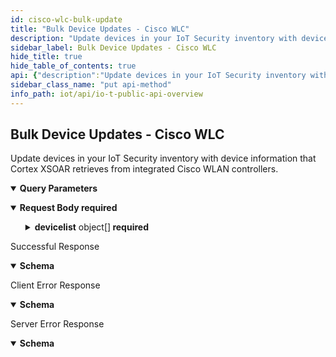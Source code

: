 ```yaml
---
id: cisco-wlc-bulk-update
title: "Bulk Device Updates - Cisco WLC"
description: "Update devices in your IoT Security inventory with device information that Cortex XSOAR retrieves from integrated Cisco WLAN controllers."
sidebar_label: Bulk Device Updates - Cisco WLC
hide_title: true
hide_table_of_contents: true
api: {"description":"Update devices in your IoT Security inventory with device information that Cortex XSOAR retrieves from integrated Cisco WLAN controllers.","operationId":"cisco-wlc-bulk-update","security":[{"X-Key-Id":[],"X-Access-Key":[]}],"tags":["IoT Public API"],"parameters":[{"description":"The customer ID to which the API call is directed","in":"query","name":"customerid","required":true,"schema":{"type":"string"}},{"description":"The source of the device information: Cisco WLAN controllers","in":"query","name":"updateSource","required":true,"schema":{"type":"string"}}],"requestBody":{"required":true,"content":{"application/json":{"schema":{"type":"object","required":["devicelist"],"properties":{"devicelist":{"type":"array","description":"Array of device attributes from integrated Cisco WLAN controllers","items":{"type":"object","properties":{"macAddress":{"type":"string","description":"The MAC address of a wireless client on the Cisco WLAN. IoT Security uses it to link device attributes from Cisco WLAN controllers to a device in its inventory."},"ipAddress":{"type":"string","description":"The wireless client IP address"},"radio":{"type":"string","description":"The radio band that the wireless client is using (2.4 GHz or 5 GHz)"},"connectionState":{"type":"string","description":"Whether the wireless client is connected or not"},"wlanId":{"type":"string","description":"An attribute that a WLAN controller sends an AP indicating the SSID an authenticated wireless client should join"},"SSID":{"type":"string","description":"The service set identifier (SSID) on which the wireless client associates with the access point"},"connectedDuration":{"type":"string","description":"The duration of the wireless client’s current connection"},"authentication":{"type":"string","description":"Whether or not authentication is required to connect to the WLAN"},"status":{"type":"string","description":"Whether the wireless client is authenticated or not"},"authMethod":{"type":"string","description":"The method the wireless client uses to authenticate: WPA2 PSK, WPA 802.1X, WPA, WEP, open"},"encryptionCipher":{"type":"string","description":"The type of cipher the wireless client uses to encrypt communications, such as CCMP-128 (AES) or TKIP"},"rssi":{"type":"string","description":"The received signal strength (RSSI) of the wireless client’s connection"},"snr":{"type":"string","description":"The signal-to-noise ratio (SNR) of the wireless client’s connection"},"apName":{"type":"string","description":"The name of the access point through which the device makes a wireless connection to the network"},"apIPAddress":{"type":"string","description":"The IP address of the access point through which the device makes a wireless connection to the network"},"apMacAddress":{"type":"string","description":"The MAC address of the access point through which the device makes a wireless connection to the network"},"apRadioSlotId":{"type":"string","description":"The radio slot ID on the access point"},"apModel":{"type":"string","description":"The access point model"},"location":{"type":"string","description":"The location of the device as learned from the location setting on the Cisco switch or access point to which the device connects"},"country":{"type":"string","description":"The country for which the device is configured to operate its radio. This affects available radio channels and power levels."},"BSSID":{"type":"string","description":"The MAC address of the wireless interface on which the AP hosts the SSID"},"apencryptionCipher":{"type":"string","description":"The set of encryption ciphers for which the AP broadcasts support in its beacons"},"bluetoothType":{"type":"string","description":"(Bluetooth/BLE devices) Whether the wireless client uses Bluetooth or Bluetooth Low Energy (BLE)"},"bluetoothDeviceType":{"type":"string","description":"(Bluetooth/BLE devices) The type of function the device is performing; for example, BLE Beacon"},"frequency":{"type":"string","description":"(Bluetooth/BLE devices) The radio frequency on which the Bluetooth or BLE client is communicating with the AP: 2.4 GHz"},"channel":{"type":"string","description":"(Bluetooth/BLE devices) The radio channel on which the Bluetooth or BLE client is communicating with the AP"},"isBluetooth":{"type":"boolean","description":"Whether the wireless client uses Bluetooth/BLE or not"}}}}}},"examples":{"payloadExample":{"value":{"devicelist":[{"apIPAddress":"10.6.72.226","apMacAddress":"6c:20:56:e6:87:0e","apModel":"AIR-CAP3602I-A-K9","apName":"DOLORES","bluetoothDeviceType":"BLE Beacon","bluetoothType":"BLE","channel":"unknown","connectedDuration":"01d:23h:08m:49s","connectionState":"Yes","frequency":"2.4GHz","isBluetooth":true,"location":"default location","macAddress":"04:a3:16:71:0a:f6","rssi":"-60dBm"},{"SSID":"DOLORES","apIPAddress":"10.6.72.226","apMacAddress":"6c:20:56:e6:87:0e","apModel":"AIR-CAP3602I-A-K9","apName":"DOLORES","apRadioSlotId":"0","authMethod":"WPA2 PSK","authentication":"Yes","connectedDuration":"26000","connectionState":"Associated","country":"US","encryptionCipher":"CCMP-128 (AES)","ipAddress":"2.2.2.1","location":"california","macAddress":"55:66:aa:bb:77:cc","radio":"802.11n(2.4 GHz)","rssi":"-30 dBm","snr":"51 dB","status":"Associated","wlanId":"1"}]}}}}}},"responses":{"200":{"description":"Successful Response","content":{"application/json":{"schema":{"type":"object","properties":{"api":{"type":"string","description":"The path used to call the IoT Security API: “device/bulkupdate”"},"ver":{"type":"string","description":"The version of the IoT Security API: “v4.0”"},"code":{"type":"string","description":"The code number indicating success: 1"},"message":{"type":"string","description":"The message indicating success: “OK”"},"updatedDeviceNum":{"type":"integer","description":"The number of devices that IoT Security successfully updated"}}},"examples":{"resolveSecurityAlertResponseExample":{"value":{"api":"device/bulkUpdate","ver":"v4.0","code":1,"message":"OK","updatedDeviceNum":5}}}}}},"4XX":{"description":"Client Error Response","content":{"application/json":{"schema":{"type":"object","properties":{"code":{"type":"string","description":"STATUS_CODE"},"msg":{"type":"string","description":"GENERAL_MESSAGE"}}},"examples":{"Bad Request":{"value":{"code":400,"msg":"Bad Request. This occurs when an HTTP request contains an invalid query string."}},"Forbidden access":{"value":{"code":403,"msg":"Forbidden access. Either the provided API key is invalid or it does not have the required RBAC permissions to run this API."}},"Too many requests":{"value":{"code":429,"msg":"Too many requests. The number of requests for device details for a single device exceeded the rate limit of 180 queries per minute per tenant."}}}}}},"5XX":{"description":"Server Error Response","content":{"application/json":{"schema":{"type":"object","properties":{"code":{"type":"string","description":"STATUS_CODE"},"msg":{"type":"string","description":"GENERAL_MESSAGE"}}},"examples":{"resolveSecurityAlertResponseExample":{"value":{"code":500,"msg":"Internal server error. A unified status for API communication type errors."}}}}}}},"method":"put","path":"/pub/v4.0/device/bulkUpdate?updateSource=cisco_wlc","servers":[{"url":"https://{customer-name}.iot.paloaltonetworks.com"}],"securitySchemes":{"X-Key-Id":{"description":"Your API header requires X-Key-Id for authentication.","type":"apiKey","in":"header","name":"X-Key-Id"},"X-Access-Key":{"description":"Your API header requires X-Key-Key for authentication.","type":"apiKey","in":"header","name":"X-Access-Key"}},"jsonRequestBodyExample":{"devicelist":[{"macAddress":"string","ipAddress":"string","radio":"string","connectionState":"string","wlanId":"string","SSID":"string","connectedDuration":"string","authentication":"string","status":"string","authMethod":"string","encryptionCipher":"string","rssi":"string","snr":"string","apName":"string","apIPAddress":"string","apMacAddress":"string","apRadioSlotId":"string","apModel":"string","location":"string","country":"string","BSSID":"string","apencryptionCipher":"string","bluetoothType":"string","bluetoothDeviceType":"string","frequency":"string","channel":"string","isBluetooth":true}]},"info":{"description":"Please refer [IoT Public API Authentication](iot-public-api-headers) to know how to get API Key<br/>\n","title":"IoT Public API Overview","version":"v4.0","contact":{}}}
sidebar_class_name: "put api-method"
info_path: iot/api/io-t-public-api-overview
---
```



## Bulk Device Updates - Cisco WLC



Update devices in your IoT Security inventory with device information that Cortex XSOAR retrieves from integrated Cisco WLAN controllers.

<details style={{"marginBottom":"1rem"}} data-collapsed={false} open={true}><summary style={{}}><strong>Query Parameters</strong></summary><div><ul><ParamsItem className={"paramsItem"} param={{"description":"The customer ID to which the API call is directed","in":"query","name":"customerid","required":true,"schema":{"type":"string"}}}></ParamsItem><ParamsItem className={"paramsItem"} param={{"description":"The source of the device information: Cisco WLAN controllers","in":"query","name":"updateSource","required":true,"schema":{"type":"string"}}}></ParamsItem></ul></div></details><MimeTabs><TabItem label={"application/json"} value={"application/json-schema"}><details style={{}} data-collapsed={false} open={true}><summary style={{"textAlign":"left"}}><strong>Request Body</strong><strong style={{"fontSize":"var(--ifm-code-font-size)","color":"var(--openapi-required)"}}> required</strong></summary><div style={{"textAlign":"left","marginLeft":"1rem"}}></div><ul style={{"marginLeft":"1rem"}}><SchemaItem collapsible={true} className={"schemaItem"}><details style={{}}><summary style={{}}><strong>devicelist</strong><span style={{"opacity":"0.6"}}> object[]</span><strong style={{"fontSize":"var(--ifm-code-font-size)","color":"var(--openapi-required)"}}> required</strong></summary><div style={{"marginLeft":"1rem"}}><div style={{"marginTop":".5rem","marginBottom":".5rem"}}>

Array of device attributes from integrated Cisco WLAN controllers

</div><SchemaItem collapsible={false} name={"macAddress"} required={false} schemaDescription={"The MAC address of a wireless client on the Cisco WLAN. IoT Security uses it to link device attributes from Cisco WLAN controllers to a device in its inventory."} schemaName={"string"} qualifierMessage={undefined} defaultValue={undefined}></SchemaItem><SchemaItem collapsible={false} name={"ipAddress"} required={false} schemaDescription={"The wireless client IP address"} schemaName={"string"} qualifierMessage={undefined} defaultValue={undefined}></SchemaItem><SchemaItem collapsible={false} name={"radio"} required={false} schemaDescription={"The radio band that the wireless client is using (2.4 GHz or 5 GHz)"} schemaName={"string"} qualifierMessage={undefined} defaultValue={undefined}></SchemaItem><SchemaItem collapsible={false} name={"connectionState"} required={false} schemaDescription={"Whether the wireless client is connected or not"} schemaName={"string"} qualifierMessage={undefined} defaultValue={undefined}></SchemaItem><SchemaItem collapsible={false} name={"wlanId"} required={false} schemaDescription={"An attribute that a WLAN controller sends an AP indicating the SSID an authenticated wireless client should join"} schemaName={"string"} qualifierMessage={undefined} defaultValue={undefined}></SchemaItem><SchemaItem collapsible={false} name={"SSID"} required={false} schemaDescription={"The service set identifier (SSID) on which the wireless client associates with the access point"} schemaName={"string"} qualifierMessage={undefined} defaultValue={undefined}></SchemaItem><SchemaItem collapsible={false} name={"connectedDuration"} required={false} schemaDescription={"The duration of the wireless client’s current connection"} schemaName={"string"} qualifierMessage={undefined} defaultValue={undefined}></SchemaItem><SchemaItem collapsible={false} name={"authentication"} required={false} schemaDescription={"Whether or not authentication is required to connect to the WLAN"} schemaName={"string"} qualifierMessage={undefined} defaultValue={undefined}></SchemaItem><SchemaItem collapsible={false} name={"status"} required={false} schemaDescription={"Whether the wireless client is authenticated or not"} schemaName={"string"} qualifierMessage={undefined} defaultValue={undefined}></SchemaItem><SchemaItem collapsible={false} name={"authMethod"} required={false} schemaDescription={"The method the wireless client uses to authenticate: WPA2 PSK, WPA 802.1X, WPA, WEP, open"} schemaName={"string"} qualifierMessage={undefined} defaultValue={undefined}></SchemaItem><SchemaItem collapsible={false} name={"encryptionCipher"} required={false} schemaDescription={"The type of cipher the wireless client uses to encrypt communications, such as CCMP-128 (AES) or TKIP"} schemaName={"string"} qualifierMessage={undefined} defaultValue={undefined}></SchemaItem><SchemaItem collapsible={false} name={"rssi"} required={false} schemaDescription={"The received signal strength (RSSI) of the wireless client’s connection"} schemaName={"string"} qualifierMessage={undefined} defaultValue={undefined}></SchemaItem><SchemaItem collapsible={false} name={"snr"} required={false} schemaDescription={"The signal-to-noise ratio (SNR) of the wireless client’s connection"} schemaName={"string"} qualifierMessage={undefined} defaultValue={undefined}></SchemaItem><SchemaItem collapsible={false} name={"apName"} required={false} schemaDescription={"The name of the access point through which the device makes a wireless connection to the network"} schemaName={"string"} qualifierMessage={undefined} defaultValue={undefined}></SchemaItem><SchemaItem collapsible={false} name={"apIPAddress"} required={false} schemaDescription={"The IP address of the access point through which the device makes a wireless connection to the network"} schemaName={"string"} qualifierMessage={undefined} defaultValue={undefined}></SchemaItem><SchemaItem collapsible={false} name={"apMacAddress"} required={false} schemaDescription={"The MAC address of the access point through which the device makes a wireless connection to the network"} schemaName={"string"} qualifierMessage={undefined} defaultValue={undefined}></SchemaItem><SchemaItem collapsible={false} name={"apRadioSlotId"} required={false} schemaDescription={"The radio slot ID on the access point"} schemaName={"string"} qualifierMessage={undefined} defaultValue={undefined}></SchemaItem><SchemaItem collapsible={false} name={"apModel"} required={false} schemaDescription={"The access point model"} schemaName={"string"} qualifierMessage={undefined} defaultValue={undefined}></SchemaItem><SchemaItem collapsible={false} name={"location"} required={false} schemaDescription={"The location of the device as learned from the location setting on the Cisco switch or access point to which the device connects"} schemaName={"string"} qualifierMessage={undefined} defaultValue={undefined}></SchemaItem><SchemaItem collapsible={false} name={"country"} required={false} schemaDescription={"The country for which the device is configured to operate its radio. This affects available radio channels and power levels."} schemaName={"string"} qualifierMessage={undefined} defaultValue={undefined}></SchemaItem><SchemaItem collapsible={false} name={"BSSID"} required={false} schemaDescription={"The MAC address of the wireless interface on which the AP hosts the SSID"} schemaName={"string"} qualifierMessage={undefined} defaultValue={undefined}></SchemaItem><SchemaItem collapsible={false} name={"apencryptionCipher"} required={false} schemaDescription={"The set of encryption ciphers for which the AP broadcasts support in its beacons"} schemaName={"string"} qualifierMessage={undefined} defaultValue={undefined}></SchemaItem><SchemaItem collapsible={false} name={"bluetoothType"} required={false} schemaDescription={"(Bluetooth/BLE devices) Whether the wireless client uses Bluetooth or Bluetooth Low Energy (BLE)"} schemaName={"string"} qualifierMessage={undefined} defaultValue={undefined}></SchemaItem><SchemaItem collapsible={false} name={"bluetoothDeviceType"} required={false} schemaDescription={"(Bluetooth/BLE devices) The type of function the device is performing; for example, BLE Beacon"} schemaName={"string"} qualifierMessage={undefined} defaultValue={undefined}></SchemaItem><SchemaItem collapsible={false} name={"frequency"} required={false} schemaDescription={"(Bluetooth/BLE devices) The radio frequency on which the Bluetooth or BLE client is communicating with the AP: 2.4 GHz"} schemaName={"string"} qualifierMessage={undefined} defaultValue={undefined}></SchemaItem><SchemaItem collapsible={false} name={"channel"} required={false} schemaDescription={"(Bluetooth/BLE devices) The radio channel on which the Bluetooth or BLE client is communicating with the AP"} schemaName={"string"} qualifierMessage={undefined} defaultValue={undefined}></SchemaItem><SchemaItem collapsible={false} name={"isBluetooth"} required={false} schemaDescription={"Whether the wireless client uses Bluetooth/BLE or not"} schemaName={"boolean"} qualifierMessage={undefined} defaultValue={undefined}></SchemaItem></div></details></SchemaItem></ul></details></TabItem></MimeTabs><div><ApiTabs><TabItem label={"200"} value={"200"}><div>

Successful Response

</div><div><MimeTabs groupId={"mime-type"}><TabItem label={"application/json"} value={"application/json"}><SchemaTabs groupId={"schema-tabs"}><TabItem label={"Schema"} value={"Schema"}><details style={{}} data-collapsed={false} open={true}><summary style={{"textAlign":"left"}}><strong>Schema</strong></summary><div style={{"textAlign":"left","marginLeft":"1rem"}}></div><ul style={{"marginLeft":"1rem"}}><SchemaItem collapsible={false} name={"api"} required={false} schemaDescription={"The path used to call the IoT Security API: “device/bulkupdate”"} schemaName={"string"} qualifierMessage={undefined} defaultValue={undefined}></SchemaItem><SchemaItem collapsible={false} name={"ver"} required={false} schemaDescription={"The version of the IoT Security API: “v4.0”"} schemaName={"string"} qualifierMessage={undefined} defaultValue={undefined}></SchemaItem><SchemaItem collapsible={false} name={"code"} required={false} schemaDescription={"The code number indicating success: 1"} schemaName={"string"} qualifierMessage={undefined} defaultValue={undefined}></SchemaItem><SchemaItem collapsible={false} name={"message"} required={false} schemaDescription={"The message indicating success: “OK”"} schemaName={"string"} qualifierMessage={undefined} defaultValue={undefined}></SchemaItem><SchemaItem collapsible={false} name={"updatedDeviceNum"} required={false} schemaDescription={"The number of devices that IoT Security successfully updated"} schemaName={"integer"} qualifierMessage={undefined} defaultValue={undefined}></SchemaItem></ul></details></TabItem><TabItem label={"Example (from schema)"} value={"Example (from schema)"}><ResponseSamples responseExample={"{\n  \"api\": \"string\",\n  \"ver\": \"string\",\n  \"code\": \"string\",\n  \"message\": \"string\",\n  \"updatedDeviceNum\": 0\n}"} language={"json"}></ResponseSamples></TabItem><TabItem label={"Resolve Security Alert Response Example"} value={"Resolve Security Alert Response Example"}><ResponseSamples responseExample={"{\n  \"api\": \"device/bulkUpdate\",\n  \"ver\": \"v4.0\",\n  \"code\": 1,\n  \"message\": \"OK\",\n  \"updatedDeviceNum\": 5\n}"} language={"json"}></ResponseSamples></TabItem></SchemaTabs></TabItem></MimeTabs></div></TabItem><TabItem label={"4XX"} value={"4XX"}><div>

Client Error Response

</div><div><MimeTabs groupId={"mime-type"}><TabItem label={"application/json"} value={"application/json"}><SchemaTabs groupId={"schema-tabs"}><TabItem label={"Schema"} value={"Schema"}><details style={{}} data-collapsed={false} open={true}><summary style={{"textAlign":"left"}}><strong>Schema</strong></summary><div style={{"textAlign":"left","marginLeft":"1rem"}}></div><ul style={{"marginLeft":"1rem"}}><SchemaItem collapsible={false} name={"code"} required={false} schemaDescription={"STATUS_CODE"} schemaName={"string"} qualifierMessage={undefined} defaultValue={undefined}></SchemaItem><SchemaItem collapsible={false} name={"msg"} required={false} schemaDescription={"GENERAL_MESSAGE"} schemaName={"string"} qualifierMessage={undefined} defaultValue={undefined}></SchemaItem></ul></details></TabItem><TabItem label={"Example (from schema)"} value={"Example (from schema)"}><ResponseSamples responseExample={"{\n  \"code\": \"string\",\n  \"msg\": \"string\"\n}"} language={"json"}></ResponseSamples></TabItem><TabItem label={" Bad  Request"} value={" Bad  Request"}><ResponseSamples responseExample={"{\n  \"code\": 400,\n  \"msg\": \"Bad Request. This occurs when an HTTP request contains an invalid query string.\"\n}"} language={"json"}></ResponseSamples></TabItem><TabItem label={" Forbidden access"} value={" Forbidden access"}><ResponseSamples responseExample={"{\n  \"code\": 403,\n  \"msg\": \"Forbidden access. Either the provided API key is invalid or it does not have the required RBAC permissions to run this API.\"\n}"} language={"json"}></ResponseSamples></TabItem><TabItem label={" Too many requests"} value={" Too many requests"}><ResponseSamples responseExample={"{\n  \"code\": 429,\n  \"msg\": \"Too many requests. The number of requests for device details for a single device exceeded the rate limit of 180 queries per minute per tenant.\"\n}"} language={"json"}></ResponseSamples></TabItem></SchemaTabs></TabItem></MimeTabs></div></TabItem><TabItem label={"5XX"} value={"5XX"}><div>

Server Error Response

</div><div><MimeTabs groupId={"mime-type"}><TabItem label={"application/json"} value={"application/json"}><SchemaTabs groupId={"schema-tabs"}><TabItem label={"Schema"} value={"Schema"}><details style={{}} data-collapsed={false} open={true}><summary style={{"textAlign":"left"}}><strong>Schema</strong></summary><div style={{"textAlign":"left","marginLeft":"1rem"}}></div><ul style={{"marginLeft":"1rem"}}><SchemaItem collapsible={false} name={"code"} required={false} schemaDescription={"STATUS_CODE"} schemaName={"string"} qualifierMessage={undefined} defaultValue={undefined}></SchemaItem><SchemaItem collapsible={false} name={"msg"} required={false} schemaDescription={"GENERAL_MESSAGE"} schemaName={"string"} qualifierMessage={undefined} defaultValue={undefined}></SchemaItem></ul></details></TabItem><TabItem label={"Example (from schema)"} value={"Example (from schema)"}><ResponseSamples responseExample={"{\n  \"code\": \"string\",\n  \"msg\": \"string\"\n}"} language={"json"}></ResponseSamples></TabItem><TabItem label={"Resolve Security Alert Response Example"} value={"Resolve Security Alert Response Example"}><ResponseSamples responseExample={"{\n  \"code\": 500,\n  \"msg\": \"Internal server error. A unified status for API communication type errors.\"\n}"} language={"json"}></ResponseSamples></TabItem></SchemaTabs></TabItem></MimeTabs></div></TabItem></ApiTabs></div>
      